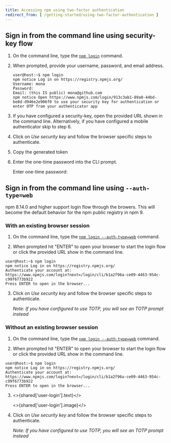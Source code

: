 ```yaml
---
title: Accessing npm using two-factor authentication
redirect_from: [ /getting-started/using-two-factor-authentication ]
---
```


## Sign in from the command line using security-key flow

1. On the command line, type the [`npm login`][login] command.

2. When prompted, provide your username, password, and email address.

   ```
   user@host:~$ npm login
   npm notice Log in on https://registry.npmjs.org/
   Username: mona
   Password:
   Email: (this IS public) mona@github.com
   npm notice Open https://www.npmjs.com/login/913c3ab1-89a0-44bd-be8d-d946e2e906f0 to use your security key for authentication or enter OTP from your authenticator app
   ```

3. If you have configured a security-key, open the provided URL shown in the command line. Alternatively, if you have configured a mobile authenticator skip to step 6.

4. Click on *Use security key* and follow the browser specific steps to authenticate.

   <Screenshot src="/getting-started/setting-up-your-npm-user-account/2fa-use-security-key.png" alt="Screenshot showing security key prompt" />

5. Copy the generated token

   <Screenshot src="/getting-started/setting-up-your-npm-user-account/webauthn-cli-login-token.png" alt="Screenshot showing a sample token generated while using WebAuthn for cli login" />

6. Enter the one-time password into the CLI prompt.

   <Prompt>Enter one-time password:</Prompt>

## Sign in from the command line using `--auth-type=web`

npm 8.14.0 and higher support login flow through the browers. This will become the default behavior for the npm public registry in npm 9.

### With an existing browser session

1. On the command line, type the [`npm login --auth-type=web`][login] command.

2. When prompted hit "ENTER" to open your browser to start the login flow or click the provided URL show in the command line.

  ```
  user@host:~$ npm login
  npm notice Log in on https://registry.npmjs.org/
  Authenticate your account at:
  https://www.npmjs.com/login?next=/login/cli/b1a2f96a-ce09-4463-954c-c99f6773b922
  Press ENTER to open in the browser...
  ```

3. Click on *Use security key*  and follow the browser specific steps to authenticate.

   <Screenshot src="/getting-started/setting-up-your-npm-user-account/2fa-use-security-key.png" alt="Screenshot showing security key prompt" />

   _Note: If you have configured to use TOTP, you will see an TOTP prompt instead_

### Without an existing browser session

1. On the command line, type the [`npm login --auth-type=web`][login] command.

2. When prompted hit "ENTER" to open your browser to start the login flow or click the provided URL show in the command line.

  ```
  user@host:~$ npm login
  npm notice Log in on https://registry.npmjs.org/
  Authenticate your account at:
  https://www.npmjs.com/login?next=/login/cli/b1a2f96a-ce09-4463-954c-c99f6773b922
  Press ENTER to open in the browser...
  ```

3. <>{shared['user-login'].text}</>

   <>{shared['user-login'].image}</>

4. Click on *Use security key*  and follow the browser specific steps to authenticate.

   <Screenshot src="/getting-started/setting-up-your-npm-user-account/2fa-use-security-key.png" alt="Screenshot showing security key prompt" />

   _Note: If you have configured to use TOTP, you will see an TOTP prompt instead_

[login]: https://docs.npmjs.com/cli/adduser 